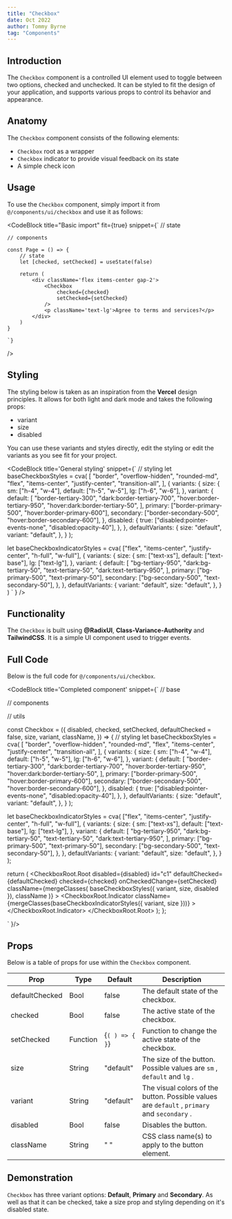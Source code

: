 ```yaml
---
title: "Checkbox"
date: Oct 2022
author: Tommy Byrne
tag: "Components"
---
```


<GithubButton repo="/components/ui/checkbox.js" />

## Introduction

The `Checkbox` component is a controlled UI element used to toggle between two options, checked and unchecked. It can be styled to fit the design of your application, and supports various props to control its behavior and appearance.

## Anatomy

The `Checkbox` component consists of the following elements:

- `Checkbox` root as a wrapper 
- `Checkbox` indicator to provide visual feedback on its state  
- A simple check icon

## Usage

To use the `Checkbox` component, simply import it from `@/components/ui/checkbox` and use it as follows:

<CodeBlock
  title="Basic import"
  fit={true}
  snippet={`
    // state

    // components

    const Page = () => {
        // state
        let [checked, setChecked] = useState(false)

        return (
            <div className='flex items-center gap-2'>
                <Checkbox
                    checked={checked}
                    setChecked={setChecked}
                />
                <p className='text-lg'>Agree to terms and services?</p>
            </div>
        )
    }

    `}

/>

## Styling

The styling below is taken as an inspiration from the **Vercel** design principles. It allows for both light and dark mode and takes the following props:

- variant
- size
- disabled

You can use these variants and styles directly, edit the styling or edit the variants as you see fit for your project.

<CodeBlock
  title='General styling'
  snippet={`
   // styling
  let baseCheckboxStyles = cva(
    [
      "border",
      "overflow-hidden",
      "rounded-md",
      "flex",
      "items-center",
      "justify-center",
      "transition-all",
    ],
    {
      variants: {
        size: {
          sm: ["h-4", "w-4"],
          default: ["h-5", "w-5"],
          lg: ["h-6", "w-6"],
        },
        variant: {
          default: [
            "border-tertiary-300",
            "dark:border-tertiary-700",
            "hover:border-tertiary-950",
            "hover:dark:border-tertiary-50",
          ],
          primary: ["border-primary-500", "hover:border-primary-600"],
          secondary: ["border-secondary-500", "hover:border-secondary-600"],
        },
        disabled: {
          true: ["disabled:pointer-events-none", "disabled:opacity-40"],
        },
      },
      defaultVariants: {
        size: "default",
        variant: "default",
      },
    }
  );

  let baseCheckboxIndicatorStyles = cva(
    ["flex", "items-center", "justify-center", "h-full", "w-full"],
    {
      variants: {
        size: {
          sm: ["text-xs"],
          default: ["text-base"],
          lg: ["text-lg"],
        },
        variant: {
          default: [
            "bg-tertiary-950",
            "dark:bg-tertiary-50",
            "text-tertiary-50",
            "dark:text-tertiary-950",
          ],
          primary: ["bg-primary-500", "text-primary-50"],
          secondary: ["bg-secondary-500", "text-secondary-50"],
        },
      },
      defaultVariants: {
        variant: "default",
        size: "default",
      },
    }
  )
`
}
/>

## Functionality

The `Checkbox` is built using **@RadixUI**, **Class-Variance-Authority** and **TailwindCSS**. It is a simple UI component used to trigger events.

## Full Code

Below is the full code for `@/components/ui/checkbox`.

<CodeBlock 
title='Completed component'
snippet={`
// base

// components

// utils

const Checkbox = ({
  disabled,
  checked,
  setChecked,
  defaultChecked = false,
  size,
  variant,
  className,
}) => {
  // styling
  let baseCheckboxStyles = cva(
    [
      "border",
      "overflow-hidden",
      "rounded-md",
      "flex",
      "items-center",
      "justify-center",
      "transition-all",
    ],
    {
      variants: {
        size: {
          sm: ["h-4", "w-4"],
          default: ["h-5", "w-5"],
          lg: ["h-6", "w-6"],
        },
        variant: {
          default: [
            "border-tertiary-300",
            "dark:border-tertiary-700",
            "hover:border-tertiary-950",
            "hover:dark:border-tertiary-50",
          ],
          primary: ["border-primary-500", "hover:border-primary-600"],
          secondary: ["border-secondary-500", "hover:border-secondary-600"],
        },
        disabled: {
          true: ["disabled:pointer-events-none", "disabled:opacity-40"],
        },
      },
      defaultVariants: {
        size: "default",
        variant: "default",
      },
    }
  );

  let baseCheckboxIndicatorStyles = cva(
    ["flex", "items-center", "justify-center", "h-full", "w-full"],
    {
      variants: {
        size: {
          sm: ["text-xs"],
          default: ["text-base"],
          lg: ["text-lg"],
        },
        variant: {
          default: [
            "bg-tertiary-950",
            "dark:bg-tertiary-50",
            "text-tertiary-50",
            "dark:text-tertiary-950",
          ],
          primary: ["bg-primary-500", "text-primary-50"],
          secondary: ["bg-secondary-500", "text-secondary-50"],
        },
      },
      defaultVariants: {
        variant: "default",
        size: "default",
      },
    }
  );

  return (
    <CheckboxRoot.Root
      disabled={disabled}
      id="c1"
      defaultChecked={defaultChecked}
      checked={checked}
      onCheckedChange={setChecked}
      className={mergeClasses(
        baseCheckboxStyles({ variant, size, disabled }),
        className
      )}
    >
      <CheckboxRoot.Indicator
        className={mergeClasses(baseCheckboxIndicatorStyles({ variant, size }))}
      >
        <BiCheck />
      </CheckboxRoot.Indicator>
    </CheckboxRoot.Root>
  );
};



`
}/>

## Props

Below is a table of props for use within the `Checkbox` component.

| Prop                                          | Type                            | Default                         | Description                                                                                                                                                                                            |
| --------------------------------------------- | ------------------------------- | ------------------------------- | ------------------------------------------------------------------------------------------------------------------------------------------------------------------------------------------------------ |
| <TableProp type='solid'>defaultChecked</TableProp>      | <TableProp>Bool</TableProp>   | <NoWrap>false</NoWrap>      | The default state of the checkbox. |
| <TableProp type='solid'>checked</TableProp>      | <TableProp>Bool</TableProp>   | <NoWrap>false</NoWrap>      | The active state of the checkbox. |
| <TableProp type='solid'>setChecked</TableProp>      | <TableProp>Function</TableProp>   | <NoWrap>{`( ) => { }`}</NoWrap>      | Function to change the active state of the checkbox. |
| <TableProp type='solid'>size</TableProp>      | <TableProp>String</TableProp>   | <NoWrap>"default"</NoWrap>      | The size of the button. Possible values are `sm` , `default` and `lg` .                                                                                                                                |
| <TableProp type='solid'>variant</TableProp>   | <TableProp>String</TableProp>   | <NoWrap>"default"</NoWrap>      | The visual colors of the button. Possible values are `default` , `primary` and `secondary` .                                                                                                           |
| <TableProp type='solid'>disabled</TableProp>  | <TableProp>Bool</TableProp>     | <NoWrap>false</NoWrap>          | Disables the button.                                                                                                                                                                                   |
| <TableProp type='solid'>className</TableProp> | <TableProp>String</TableProp>   | <NoWrap>" "</NoWrap>            | CSS class name(s) to apply to the button element.                                                                                                                                                      |

## Demonstration

`Checkbox` has three variant options: __Default__, __Primary__ and __Secondary__. As well as that it can be checked, take a size prop and styling depending on it's disabled state.

<CheckboxDemonstration />
